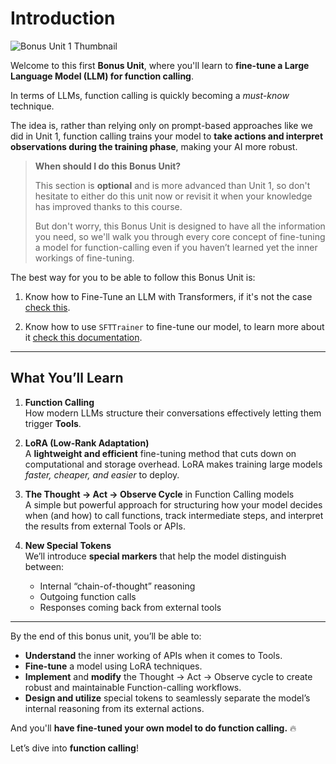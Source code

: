 # Introduction

![Bonus Unit 1 Thumbnail](https://huggingface.co/datasets/agents-course/course-images/resolve/main/en/bonus-unit1/thumbnail.jpg)

Welcome to this first **Bonus Unit**, where you'll learn to **fine-tune a Large Language Model (LLM) for function calling**.

In terms of LLMs, function calling is quickly becoming a *must-know* technique. 

The idea is, rather than relying only on prompt-based approaches like we did in Unit 1, function calling trains your model to **take actions and interpret observations during the training phase**, making your AI more robust.

> **When should I do this Bonus Unit?**
>
> This section is **optional** and is more advanced than Unit 1, so don't hesitate to either do this unit now or revisit it when your knowledge has improved thanks to this course. 
>  
> But don't worry, this Bonus Unit is designed to have all the information you need, so we'll walk you through every core concept of fine-tuning a model for function-calling even if you haven’t learned yet the inner workings of fine-tuning.

The best way for you to be able to follow this Bonus Unit is:

1. Know how to Fine-Tune an LLM with Transformers, if it's not the case [check this](https://huggingface.co/learn/nlp-course/chapter3/1?fw=pt).

2. Know how to use `SFTTrainer` to fine-tune our model, to learn more about it [check this documentation](https://huggingface.co/learn/nlp-course/en/chapter11/1). 

---

## What You’ll Learn

1. **Function Calling**  
   How modern LLMs structure their conversations effectively letting them trigger **Tools**.

2. **LoRA (Low-Rank Adaptation)**  
   A **lightweight and efficient** fine-tuning method that cuts down on computational and storage overhead. LoRA makes training large models *faster, cheaper, and easier* to deploy.

3. **The Thought → Act → Observe Cycle** in Function Calling models  
   A simple but powerful approach for structuring how your model decides when (and how) to call functions, track intermediate steps, and interpret the results from external Tools or APIs.

4. **New Special Tokens**  
   We’ll introduce **special markers** that help the model distinguish between:
   - Internal “chain-of-thought” reasoning  
   - Outgoing function calls  
   - Responses coming back from external tools

---

By the end of this bonus unit, you’ll be able to:

- **Understand** the inner working of APIs when it comes to Tools.  
- **Fine-tune** a model using LoRA techniques.  
- **Implement** and **modify** the Thought → Act → Observe cycle to create robust and maintainable Function-calling workflows.  
- **Design and utilize** special tokens to seamlessly separate the model’s internal reasoning from its external actions.

And you'll **have fine-tuned your own model to do function calling.** 🔥

Let’s dive into **function calling**!
